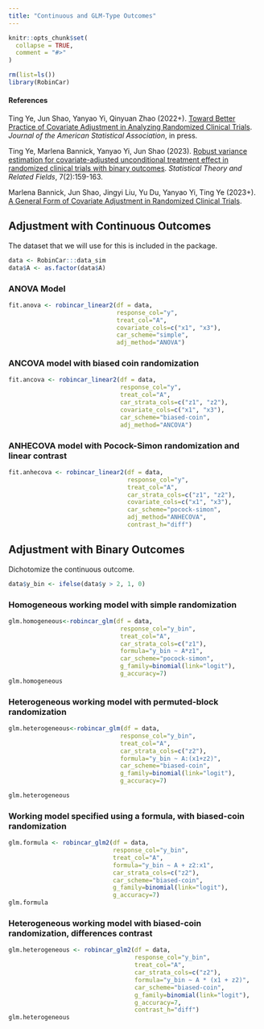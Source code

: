 ```yaml
---
title: "Continuous and GLM-Type Outcomes"
---
```


```r
knitr::opts_chunk$set(
  collapse = TRUE,
  comment = "#>"
)
```

```r
rm(list=ls())
library(RobinCar)
```

#### References

Ting Ye, Jun Shao, Yanyao Yi, Qinyuan Zhao (2022+). [Toward Better Practice of Covariate Adjustment in Analyzing Randomized Clinical Trials](https://www.google.com/url?q=https%3A%2F%2Farxiv.org%2Fpdf%2F2009.11828.pdf&sa=D&sntz=1&usg=AOvVaw0OHre3-8OSKzqlaR2yaVrY). *Journal of the American Statistical Association*, in press.

Ting Ye, Marlena Bannick, Yanyao Yi, Jun Shao (2023). [Robust variance estimation for covariate-adjusted unconditional treatment effect in randomized clinical trials with binary outcomes](https://www.tandfonline.com/doi/full/10.1080/24754269.2023.2205802). *Statistical Theory and Related Fields*, 7(2):159-163.

Marlena Bannick, Jun Shao, Jingyi Liu, Yu Du, Yanyao Yi, Ting Ye (2023+). [A General Form of Covariate Adjustment in Randomized Clinical Trials](https://arxiv.org/abs/2306.10213).

## Adjustment with Continuous Outcomes

The dataset that we will use for this is included in the package.

```r
data <- RobinCar:::data_sim
data$A <- as.factor(data$A)
```

### ANOVA Model

```r
fit.anova <- robincar_linear2(df = data, 
                              response_col="y",
                              treat_col="A",
                              covariate_cols=c("x1", "x3"),
                              car_scheme="simple",
                              adj_method="ANOVA")
```

### ANCOVA model with biased coin randomization

```r
fit.ancova <- robincar_linear2(df = data, 
                               response_col="y",
                               treat_col="A",
                               car_strata_cols=c("z1", "z2"),
                               covariate_cols=c("x1", "x3"),
                               car_scheme="biased-coin",
                               adj_method="ANCOVA")

```

### ANHECOVA model with Pocock-Simon randomization and linear contrast

```r
fit.anhecova <- robincar_linear2(df = data, 
                                 response_col="y",
                                 treat_col="A",
                                 car_strata_cols=c("z1", "z2"),
                                 covariate_cols=c("x1", "x3"),
                                 car_scheme="pocock-simon",
                                 adj_method="ANHECOVA",
                                 contrast_h="diff")
```

## Adjustment with Binary Outcomes

Dichotomize the continuous outcome.
```r
data$y_bin <- ifelse(data$y > 2, 1, 0)
```

### Homogeneous working model with simple randomization

```r
glm.homogeneous<-robincar_glm(df = data,
                               response_col="y_bin",
                               treat_col="A",
                               car_strata_cols=c("z1"),
                               formula="y_bin ~ A*z1",
                               car_scheme="pocock-simon",
                               g_family=binomial(link="logit"),
                               g_accuracy=7)
glm.homogeneous
```

### Heterogeneous working model with permuted-block randomization

```r
glm.heterogeneous<-robincar_glm(df = data,
                               response_col="y_bin",
                               treat_col="A",
                               car_strata_cols=c("z2"),
                               formula="y_bin ~ A:(x1+z2)",
                               car_scheme="biased-coin",
                               g_family=binomial(link="logit"),
                               g_accuracy=7)

glm.heterogeneous
```

### Working model specified using a formula, with biased-coin randomization

```r
glm.formula <- robincar_glm2(df = data,
                             response_col="y_bin",
                             treat_col="A",
                             formula="y_bin ~ A + z2:x1",
                             car_strata_cols=c("z2"),
                             car_scheme="biased-coin",
                             g_family=binomial(link="logit"),
                             g_accuracy=7)
glm.formula
```

### Heterogeneous working model with biased-coin randomization, differences contrast

```r
glm.heterogeneous <- robincar_glm2(df = data,
                                   response_col="y_bin",
                                   treat_col="A",
                                   car_strata_cols=c("z2"),
                                   formula="y_bin ~ A * (x1 + z2)",
                                   car_scheme="biased-coin",
                                   g_family=binomial(link="logit"),
                                   g_accuracy=7,
                                   contrast_h="diff")
glm.heterogeneous
```
